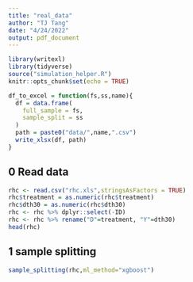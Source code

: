 ```yaml
---
title: "real_data"
author: "TJ Tang"
date: "4/24/2022"
output: pdf_document
---
```


```r
library(writexl)
library(tidyverse)
source("simulation_helper.R")
knitr::opts_chunk$set(echo = TRUE)
```


```r
df_to_excel = function(fs,ss,name){
  df = data.frame(
    full_sample = fs,
    sample_split = ss
  )
  path = paste0("data/",name,".csv")
  write_xlsx(df, path)
}
```

## 0 Read data

```r
rhc <- read.csv("rhc.xls",stringsAsFactors = TRUE)
rhc$treatment = as.numeric(rhc$treatment)
rhc$dth30 = as.numeric(rhc$dth30)
rhc <- rhc %>% dplyr::select(-ID)
rhc <- rhc %>% rename("D"=treatment, "Y"=dth30)
head(rhc)
```


## 1 sample splitting

```r
sample_splitting(rhc,ml_method="xgboost")
```

